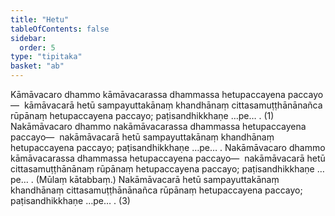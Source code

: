 ```yaml
---
title: "Hetu"
tableOfContents: false
sidebar:
  order: 5
type: "tipitaka"
basket: "ab"
---
```



<DynamicBreadcrumb />

<Division number="206">

<Paragraph number="4547">
Kāmāvacaro dhammo kāmāvacarassa dhammassa hetupaccayena paccayo—  kāmāvacarā hetū sampayuttakānaṃ khandhānaṃ cittasamuṭṭhānānañca rūpānaṃ hetupaccayena paccayo; paṭisandhikkhaṇe …pe… . (1)
</Paragraph>

<Paragraph number="4548">
Nakāmāvacaro dhammo nakāmāvacarassa dhammassa hetupaccayena paccayo—  nakāmāvacarā hetū sampayuttakānaṃ khandhānaṃ hetupaccayena paccayo; paṭisandhikkhaṇe …pe… . Nakāmāvacaro dhammo kāmāvacarassa dhammassa hetupaccayena paccayo—  nakāmāvacarā hetū cittasamuṭṭhānānaṃ rūpānaṃ hetupaccayena paccayo; paṭisandhikkhaṇe …pe… . (Mūlaṃ kātabbaṃ.) Nakāmāvacarā hetū sampayuttakānaṃ khandhānaṃ cittasamuṭṭhānānañca rūpānaṃ hetupaccayena paccayo; paṭisandhikkhaṇe …pe… . (3)
</Paragraph>
</Division>